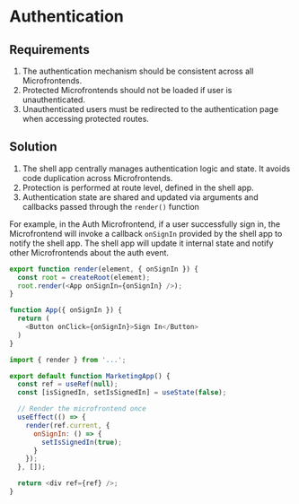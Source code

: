 # Authentication

## Requirements

1. The authentication mechanism should be consistent across all Microfrontends.
2. Protected Microfrontends should not be loaded if user is unauthenticated.
3. Unauthenticated users must be redirected to the authentication page when accessing protected routes.


## Solution

1. The shell app centrally manages authentication logic and state. It avoids code duplication across Microfrontends.
2. Protection is performed at route level, defined in the shell app.
3. Authentication state are shared and updated via arguments and callbacks passed through the `render()` function

For example, in the Auth Microfrontend, if a user successfully sign in, the Microfrontend will invoke a callback `onSignIn` provided by the shell app to notify the shell app. The shell app will update it internal state and notify other Microfrontends about the auth event.

```js title="auth/src/bootstrap.js"
export function render(element, { onSignIn }) {
  const root = createRoot(element);
  root.render(<App onSignIn={onSignIn} />);
}

function App({ onSignIn }) {
  return (
    <Button onClick={onSignIn}>Sign In</Button>
  )
}
```

```js title="shell/src/bootstrap.js"
import { render } from '...';

export default function MarketingApp() {
  const ref = useRef(null);
  const [isSignedIn, setIsSignedIn] = useState(false);

  // Render the microfrontend once
  useEffect(() => {
    render(ref.current, {
      onSignIn: () => {
        setIsSignedIn(true);
      }
    });
  }, []);

  return <div ref={ref} />;
}
```
